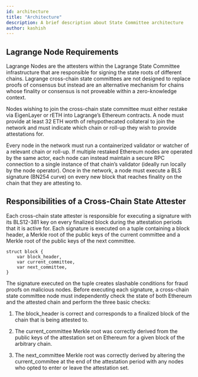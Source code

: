 ```yaml
---
id: architecture
title: "Architecture"
description: A brief description about State Committee architecture
author: kashish
---
```



## Lagrange Node Requirements

Lagrange Nodes are the attesters within the Lagrange State Committee infrastructure that are responsible for signing the state roots of different chains. Lagrange cross-chain state committees are not designed to replace proofs of consensus but instead are an alternative mechanism for chains whose finality or consensus is not proveable within a zero-knowledge context.

Nodes wishing to join the cross-chain state committee must either restake via EigenLayer or rETH into Lagrange’s Ethereum contracts. A node must provide at least 32 ETH worth of rehypothecated collateral to join the network and must indicate which chain or roll-up they wish to provide attestations for.

<ThemedImage
  lightSrc="/img/state-committee-light.png"
  darkSrc="/img/state-committee-dark.png"
  alt="State Committee Architecture Diagram"
/>

Every node in the network must run a containerized validator or watcher of a relevant chain or roll-up. If multiple restaked Ethereum nodes are operated by the same actor, each node can instead maintain a secure RPC connection to a single instance of that chain’s validator (ideally run locally by the node operator). Once in the network, a node must execute a BLS signature (BN254 curve) on every new block that reaches finality on the chain that they are attesting to.

## Responsibilities of a Cross-Chain State Attester

Each cross-chain state attester is responsible for executing a signature with its BLS12-381 key on every finalized block during the attestation periods that it is active for. Each signature is executed on a tuple containing a block header, a Merkle root of the public keys of the current committee and a Merkle root of the public keys of the next committee.

```
struct block {
    var block_header,
    var current_committee,
    var next_committee,
}
```

The signature executed on the tuple creates slashable conditions for fraud proofs on malicious nodes. Before executing each signature, a cross-chain state committee node must independently check the state of both Ethereum and the attested chain and perform the three basic checks:

1. The block_header is correct and corresponds to a finalized block of the chain that is being attested to.

2. The current_committee Merkle root was correctly derived from the public keys of the attestation set on Ethereum for a given block of the arbitrary chain.

3. The next_committee Merkle root was correctly derived by altering the current_commitee at the end of the attestation period with any nodes who opted to enter or leave the attestation set.
